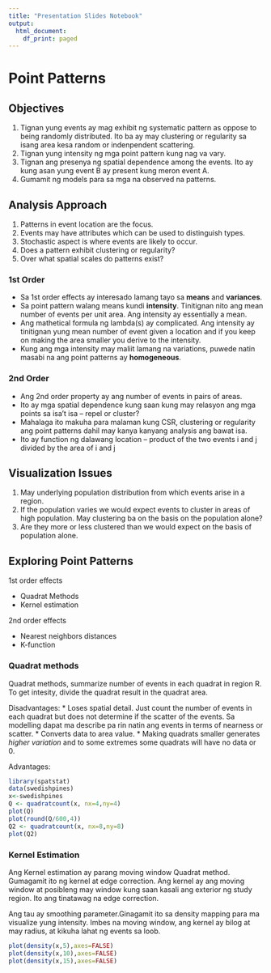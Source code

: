 ```yaml
---
title: "Presentation Slides Notebook"
output:
  html_document:
    df_print: paged
---
```


# Point Patterns

## Objectives
1. Tignan yung events ay mag exhibit ng systematic pattern as oppose to being randomly distributed. Ito ba ay may clustering or regularity sa isang area kesa random or indenpendent scattering.
2. Tignan yung intensity ng mga point pattern kung nag va vary.
3. Tignan ang presenya ng spatial dependence among the events. Ito ay kung asan yung event B ay present kung meron event A.
4. Gumamit ng models para sa mga na observed na patterns.

## Analysis Approach
1. Patterns in event location are the focus.
2. Events may have attributes which can be used to distinguish types.
3. Stochastic aspect is where events are likely to occur.
4. Does a pattern exhibit clustering or regularity?
5. Over what spatial scales do patterns exist?

### 1st Order
* Sa 1st order effects ay interesado lamang tayo sa **means** and **variances**.
* Sa point pattern walang means kundi **intensity**. Tinitignan nito ang mean number of events per unit area. Ang intensity ay essentially a mean.
* Ang mathetical formula ng lambda(s) ay complicated. Ang intensity ay tinitignan yung mean number of event given a location and if you keep on making the area smaller you derive to the intensity. 
* Kung ang mga intensity may maliit lamang na variations, puwede natin masabi na ang point patterns ay **homogeneous**. 

### 2nd Order
* Ang 2nd order property ay ang number of events in pairs of areas.
* Ito ay mga spatial dependence kung saan kung may relasyon ang mga points sa isa't isa -- repel or cluster?
* Mahalaga ito makuha para malaman kung CSR, clustering or regularity ang point patterns dahil may kanya kanyang analysis ang bawat isa.
* Ito ay function ng dalawang location -- product of the two events i and j divided by the area of i and j

## Visualization Issues
1. May underlying population distribution from which events arise in a region.
2. If the population varies we would expect events to cluster in areas of high population. May clustering ba on the basis on the population alone?
3. Are they more or less clustered than we would expect on the basis of population alone.

## Exploring Point Patterns
1st order effects

* Quadrat Methods
* Kernel estimation

2nd order effects

* Nearest neighbors distances
* K-function

### Quadrat methods
Quadrat methods, summarize number of events in each quadrat in region R.
To get intesity, divide the quadrat result in the quadrat area.

Disadvantages:
* Loses spatial detail. Just count the number of events in each quadrat but does not determine if the scatter of the events. Sa modelling dapat ma describe pa rin natin ang events in terms of nearness or scatter.
* Converts data to area value.
* Making quadrats smaller generates *higher variation* and to some extremes some quadrats will have no data or 0.

Advantages:

```r
library(spatstat)
data(swedishpines)
x<-swedishpines
Q <- quadratcount(x, nx=4,ny=4)
plot(Q)
plot(round(Q/600,4))
Q2 <- quadratcount(x, nx=8,ny=8)
plot(Q2)
```

### Kernel Estimation
Ang Kernel estimation ay parang moving window Quadrat method. Gumagamit ito ng kernel at edge correction. Ang kernel ay ang moving window at posibleng may window kung saan kasali ang exterior ng study region. Ito ang tinatawag na edge correction.

Ang tau ay smoothing parameter.Ginagamit ito sa density mapping para ma visualize yung intensity. Imbes na moving window, ang kernel ay bilog at may radius, at kikuha lahat ng events sa loob.
```r
plot(density(x,5),axes=FALSE)
plot(density(x,10),axes=FALSE)
plot(density(x,15),axes=FALSE)
```

